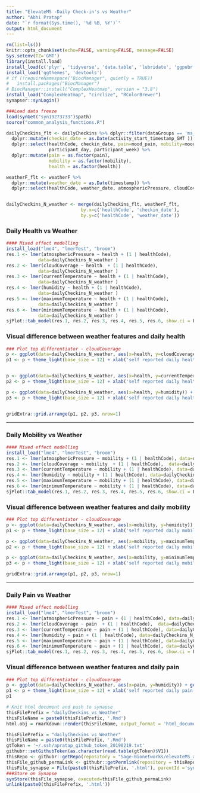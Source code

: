 ```yaml
---
title: "ElevateMS -Daily Check-in's vs Weather"
author: "Abhi Pratap"
date: "`r format(Sys.time(), '%d %B, %Y')`"
output: html_document
---
```




```r
rm(list=ls())
knitr::opts_chunk$set(echo=FALSE, warning=FALSE, message=FALSE)
Sys.setenv(TZ='GMT')
library(install.load)
install_load(c('plyr', 'tidyverse', 'data.table', 'lubridate', 'ggpubr', 'synapser'))
install_load('ggthemes', 'devtools')
# if (!requireNamespace("BiocManager", quietly = TRUE))
#   install.packages("BiocManager")
# BiocManager::install("ComplexHeatmap", version = "3.8")
install_load("ComplexHeatmap", "circlize", "RColorBrewer")
synapser::synLogin()

###Load data freeze
load(synGet("syn19273733")$path)
source("common_analysis_functions.R")
```



```r
dailyCheckins_flt <- dailyCheckins %>% dplyr::filter(dataGroups == 'ms_patient') %>%
  dplyr::mutate(checkin_date = as.Date(activity_start_timestamp_GMT )) %>%
  dplyr::select(healthCode, checkin_date, pain=mood_pain, mobility=mood_mobility, health=mood_health,
                participant_day, participant_week) %>%
  dplyr::mutate(pain = as.factor(pain),
                mobility = as.factor(mobility),
                health = as.factor(health))

weatherF_flt <- weatherF %>%
  dplyr::mutate(weather_date = as.Date(timestamp)) %>%
  dplyr::select(healthCode, weather_date, atmosphericPressure, cloudCoverage, currentTemperature, humidity, maximumTemperature, minimumTemperature)


dailyCheckins_N_weather <- merge(dailyCheckins_flt, weatherF_flt, 
                            by.x=c('healthCode', 'checkin_date'), 
                            by.y=c('healthCode', 'weather_date')) 
```


### Daily Health vs Weather


```r
#### Mixed effect modelling
install_load("lme4", "lmerTest", "broom")
res.1 <- lmer(atmosphericPressure ~ health + (1 | healthCode), 
            data=dailyCheckins_N_weather )
res.2 <- lmer(cloudCoverage ~ health  + (1 | healthCode), 
            data=dailyCheckins_N_weather )
res.3 <- lmer(currentTemperature ~ health + (1 | healthCode), 
            data=dailyCheckins_N_weather )
res.4 <- lmer(humidity ~ health + (1 | healthCode), 
            data=dailyCheckins_N_weather )
res.5 <- lmer(maximumTemperature ~ health + (1 | healthCode), 
            data=dailyCheckins_N_weather )
res.6 <- lmer(minimumTemperature ~ health + (1 | healthCode), 
            data=dailyCheckins_N_weather )
sjPlot::tab_model(res.1, res.2, res.3, res.4, res.5, res.6, show.ci = F)
```



### Visual difference between weather features and daily health

```r
### Plot top differentiator - cloudCoverage
p <- ggplot(data=dailyCheckins_N_weather, aes(x=health, y=cloudCoverage)) + geom_boxplot(width=0.6)
p1 <- p + theme_light(base_size = 12) + xlab('self reported daily health score')


p <- ggplot(data=dailyCheckins_N_weather, aes(x=health, y=currentTemperature)) + geom_boxplot(width=0.6)
p2 <- p + theme_light(base_size = 12) + xlab('self reported daily health score')

p <- ggplot(data=dailyCheckins_N_weather, aes(x=health, y=humidity)) + geom_boxplot(width=0.6)
p3 <- p + theme_light(base_size = 12) + xlab('self reported daily health score')


gridExtra::grid.arrange(p1, p2, p3, nrow=1)
```




-------


### Daily Mobility vs Weather

```r
#### Mixed effect modelling
install_load("lme4", "lmerTest", "broom")
res.1 <- lmer(atmosphericPressure ~ mobility + (1 | healthCode), data=dailyCheckins_N_weather )
res.2 <- lmer(cloudCoverage ~ mobility  + (1 | healthCode),  data=dailyCheckins_N_weather )
res.3 <- lmer(currentTemperature ~ mobility + (1 | healthCode), data=dailyCheckins_N_weather )
res.4 <- lmer(humidity ~ mobility + (1 | healthCode), data=dailyCheckins_N_weather )
res.5 <- lmer(maximumTemperature ~ mobility + (1 | healthCode), data=dailyCheckins_N_weather )
res.6 <- lmer(minimumTemperature ~ mobility + (1 | healthCode), data=dailyCheckins_N_weather )
sjPlot::tab_model(res.1, res.2, res.3, res.4, res.5, res.6, show.ci = F)
```



### Visual difference between weather features and daily mobility
```r
### Plot top differentiator - cloudCoverage
p <- ggplot(data=dailyCheckins_N_weather, aes(x=mobility, y=humidity)) + geom_boxplot(width=0.6)
p1 <- p + theme_light(base_size = 12) + xlab('self reported daily mobility')

p <- ggplot(data=dailyCheckins_N_weather, aes(x=mobility, y=maximumTemperature)) + geom_boxplot(width=0.6)
p2 <- p + theme_light(base_size = 12) + xlab('self reported daily mobility')

p <- ggplot(data=dailyCheckins_N_weather, aes(x=mobility, y=minimumTemperature)) + geom_boxplot(width=0.6)
p3 <- p + theme_light(base_size = 12) + xlab('self reported daily mobility')

gridExtra::grid.arrange(p1, p2, p3, nrow=1)
```


-------


### Daily Pain vs Weather

```r
#### Mixed effect modelling
install_load("lme4", "lmerTest", "broom")
res.1 <- lmer(atmosphericPressure ~ pain + (1 | healthCode), data=dailyCheckins_N_weather )
res.2 <- lmer(cloudCoverage ~ pain  + (1 | healthCode),  data=dailyCheckins_N_weather )
res.3 <- lmer(currentTemperature ~ pain + (1 | healthCode), data=dailyCheckins_N_weather )
res.4 <- lmer(humidity ~ pain + (1 | healthCode), data=dailyCheckins_N_weather )
res.5 <- lmer(maximumTemperature ~ pain + (1 | healthCode), data=dailyCheckins_N_weather )
res.6 <- lmer(minimumTemperature ~ pain + (1 | healthCode), data=dailyCheckins_N_weather )
sjPlot::tab_model(res.1, res.2, res.3, res.4, res.5, res.6, show.ci = F)
```


### Visual difference between weather features and daily pain
```r
### Plot top differentiator - cloudCoverage
p <- ggplot(data=dailyCheckins_N_weather, aes(x=pain, y=humidity)) + geom_boxplot(width=0.6)
p1 <- p + theme_light(base_size = 12) + xlab('self reported daily pain')
p1
```



```r
# Knit html document and push to synapse
thisFilePrefix = "dailyCheckins_vs_Weather"
thisFileName = paste0(thisFilePrefix, '.Rmd')
html.obj = rmarkdown::render(thisFileName, output_format = 'html_document')

thisFilePrefix = "dailyCheckins_vs_Weather"
thisFileName = paste0(thisFilePrefix, '.Rmd')
gtToken = '~/.ssh/apratap_github_token_20190219.txt'
githubr::setGithubToken(as.character(read.table(gtToken)$V1))
thisRepo <- githubr::getRepo(repository = "Sage-Bionetworks/elevateMS_analysis", ref="branch", refName='master')
thisFile_github_permaLink <- githubr::getPermlink(repository = thisRepo, repositoryPath=paste0('analysis/Analytical_Paper_2/',thisFileName))
thisFile_synapse = File(paste0(thisFilePrefix, '.html'), parentId ='syn11315047')
###Store on Synapse
synStore(thisFile_synapse, executed=thisFile_github_permaLink)
unlink(paste0(thisFilePrefix, '.html'))
```
